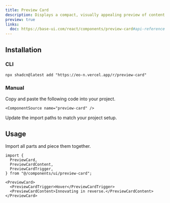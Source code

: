 ```yaml
---
title: Preview Card
description: Displays a compact, visually appealing preview of content.
preview: true
links:
  doc: https://base-ui.com/react/components/preview-card#api-reference
---
```


<ComponentTabs name="preview-card-demo" />

## Installation

### CLI

```package-install
npx shadcn@latest add "https://eo-n.vercel.app/r/preview-card"
```

### Manual

<Steps>

  <Step>
    Copy and paste the following code into your project.

    <ComponentSource name="preview-card" />

  </Step>

  <Step>Update the import paths to match your project setup.</Step>

</Steps>

## Usage

Import all parts and piece them together.

```tsx
import {
  PreviewCard,
  PreviewCardContent,
  PreviewCardTrigger,
} from "@/components/ui/preview-card";
```

```tsx
<PreviewCard>
  <PreviewCardTrigger>Hover</PreviewCardTrigger>
  <PreviewCardContent>Innovating in reverse.</PreviewCardContent>
</PreviewCard>
```
